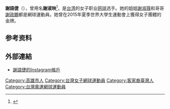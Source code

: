 {{Infobox tennis biography
| name = 謝語倢
| country = {{ROC-TWN}}
| residence =
| birth_date = {{Birth date and age|1993|07|23|df=yes}}
| birth_place = {{TWN}}[[高雄市|高雄市]]
| height = 
| turnedpro = 2012年3月
| plays = 右手<br/> (双手两面)
| coach = Hsieh Cheng-yin
| careerprizemoney = [[US$|US$]] 81,325
| singlesrecord = 46–84
| singlestitles = 0
| highestsinglesranking = No. 830 (2012年2月20日)
| currentsinglesranking = 
| doublesrecord = 149–147
| doublestitles =  1 WTA 125K, 7 [[國際網球總會|ITF]]
| highestdoublesranking = No. 129 (2019年10月21日)
| currentdoublesranking = No. 138 (2020年8月17日)
| updated = 2020年8月28日
}}
{{世大運獎牌記錄
|代表={{TPE}}
|項目=女子網球
|a1=2015|b1=1|c1=女子團體
}}

'''謝語倢'''（{{bd|1993年|7月23日||}}），曾用名'''謝淑映'''<ref>{{cite web|url=https://sports.ettoday.net/news/1502368|title=華盛頓女網／謝淑薇直落二過首輪　妹妹雙打爆冷前球后|publisher=ETtoday 運動雲|date=2019-07-31|accessdate=2020-12-30}}</ref>，是[[台湾|台湾]]的女子职业[[网球|网球]]选手。她的姐姐[[謝淑薇|謝淑薇]]和哥哥[[謝政鵬|謝政鵬]]都是網球運動員。她曾在2015年夏季世界大學生運動會上獲得女子團體的金牌。

==参考资料==
{{reflist}}
{{Sport-stub}}
{{DEFAULTSORT:Hsieh Yu-chieh}}
[[Category:高雄市人|Category:高雄市人]]
[[Category:台灣女子網球運動員|Category:台灣女子網球運動員]]
[[Category:客家裔臺灣人|Category:客家裔臺灣人]]
[[Category:台灣奧運網球運動員|Category:台灣奧運網球運動員]]

== 外部連結 ==
* [https://www.instagram.com/yuchieh.hsieh 謝語倢的Instagram帳戶]

{{台灣女子網球單打WTA排名}}